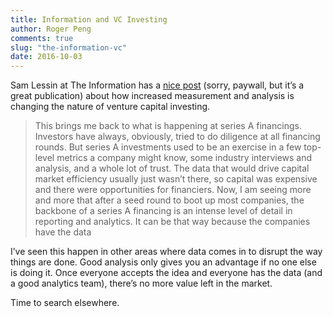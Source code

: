 ```yaml
---
title: Information and VC Investing
author: Roger Peng
comments: true
slug: "the-information-vc"
date: 2016-10-03
---
```


Sam Lessin at The Information has a [nice post](http://go.theinformation.com/xXfQ5plmVMI) (sorry, paywall, but it's a great publication) about how increased measurement and analysis is changing the nature of venture capital investing.

> This brings me back to what is happening at series A financings. Investors have always, obviously, tried to do diligence at all financing rounds. But series A investments used to be an exercise in a few top-level metrics a company might know, some industry interviews and analysis, and a whole lot of trust. The data that would drive capital market efficiency usually just wasn’t there, so capital was expensive and there were opportunities for financiers. Now, I am seeing more and more that after a seed round to boot up most companies, the backbone of a series A financing is an intense level of detail in reporting and analytics. It can be that way because the companies have the data

I've seen this happen in other areas where data comes in to disrupt the way things are done. Good analysis only gives you an advantage if no one else is doing it. Once everyone accepts the idea and everyone has the data (and a good analytics team), there's no more value left in the market. 

Time to search elsewhere.
